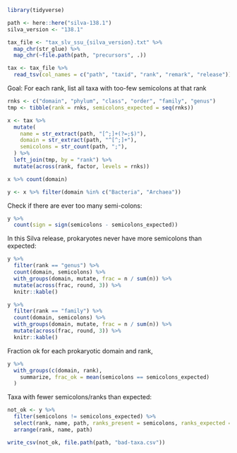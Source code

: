 ```r
library(tidyverse)

path <- here::here("silva-138.1")
silva_version <- "138.1"
```

```r
tax_file <- "tax_slv_ssu_{silva_version}.txt" %>%
  map_chr(str_glue) %>%
  map_chr(~file.path(path, "precursors", .))

tax <- tax_file %>%
  read_tsv(col_names = c("path", "taxid", "rank", "remark", "release"))
```

Goal: For each rank, list all taxa with too-few semicolons at that rank

```r
rnks <- c("domain", "phylum", "class", "order", "family", "genus")
tmp <- tibble(rank = rnks, semicolons_expected = seq(rnks))

x <- tax %>%
  mutate(
    name = str_extract(path, "[^;]+(?=;$)"),
    domain = str_extract(path, "^[^;]+"),
    semicolons = str_count(path, ";"),
  ) %>%
  left_join(tmp, by = "rank") %>%
  mutate(across(rank, factor, levels = rnks))

x %>% count(domain)

y <- x %>% filter(domain %in% c("Bacteria", "Archaea"))
```

Check if there are ever too many semi-colons:
```r
y %>%
  count(sign = sign(semicolons - semicolons_expected))
```
In this Silva release, prokaryotes never have more semicolons than expected:


```r
y %>%
  filter(rank == "genus") %>%
  count(domain, semicolons) %>%
  with_groups(domain, mutate, frac = n / sum(n)) %>%
  mutate(across(frac, round, 3)) %>%
  knitr::kable()
```

```r
y %>%
  filter(rank == "family") %>%
  count(domain, semicolons) %>%
  with_groups(domain, mutate, frac = n / sum(n)) %>%
  mutate(across(frac, round, 3)) %>%
  knitr::kable()
```

Fraction ok for each prokaryotic domain and rank,
```r
y %>%
  with_groups(c(domain, rank), 
    summarize, frac_ok = mean(semicolons == semicolons_expected)
  )
```

Taxa with fewer semicolons/ranks than expected:
```r
not_ok <- y %>%
  filter(semicolons != semicolons_expected) %>%
  select(rank, name, path, ranks_present = semicolons, ranks_expected = semicolons_expected) %>%
  arrange(rank, name, path)
```

```r
write_csv(not_ok, file.path(path, "bad-taxa.csv"))
```

